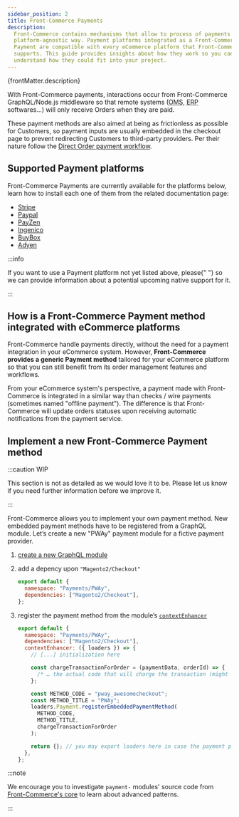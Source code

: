 ```yaml
---
sidebar_position: 2
title: Front-Commerce Payments
description:
  Front-Commerce contains mechanisms that allow to process of payments in a
  platform-agnostic way. Payment platforms integrated as a Front-Commerce
  Payment are compatible with every eCommerce platform that Front-Commerce
  supports. This guide provides insights about how they work so you can better
  understand how they could fit into your project.
---
```



<p>{frontMatter.description}</p>

With Front-Commerce payments, interactions occur from Front-Commerce
GraphQL/Node.js middleware so that remote systems (<abbr title="Order Management
System">OMS</abbr>, <abbr title="Enterprise resource planning">ERP</abbr>
softwares…) will only receive Orders when they are paid.

These payment methods are also aimed at being as frictionless as possible for
Customers, so payment inputs are usually embedded in the checkout page to
prevent redirecting Customers to third-party providers. Per their nature follow
the
[Direct Order payment workflow](/docs/advanced/payments/payment-workflows#direct-order).

## Supported Payment platforms

Front-Commerce Payments are currently available for the platforms below, learn
how to install each one of them from the related documentation page:

- [Stripe](/docs/advanced/payments/stripe#front-commerce-payment)
- [Paypal](/docs/advanced/payments/paypal#front-commerce-payment)
- [PayZen](/docs/advanced/payments/payzen#front-commerce-payment)
- [Ingenico](/docs/advanced/payments/ingenico#front-commerce-payment)
- [BuyBox](/docs/advanced/payments/buybox#front-commerce-payment)
- [Adyen](/docs/advanced/payments/adyen#as-a-front-commerce-payment-method)

:::info

<span>
  If you want to use a Payment platform not yet listed above, please{" "}
  <ContactLink /> so we can provide information about a potential upcoming
  native support for it.
</span>

:::

## How is a Front-Commerce Payment method integrated with eCommerce platforms

Front-Commerce handle payments directly, without the need for a payment
integration in your eCommerce system. However, **Front-Commerce provides a
generic Payment method** tailored for your eCommerce platform so that you can
still benefit from its order management features and workflows.

From your eCommerce system's perspective, a payment made with Front-Commerce is
integrated in a similar way than checks / wire payments (sometimes named
"offline payment"). The difference is that Front-Commerce will update orders
statuses upon receiving automatic notifications from the payment service.

## Implement a new Front-Commerce Payment method

:::caution WIP

This section is not as detailed as we would love it to be. Please let us know if
you need further information before we improve it.

:::

Front-Commerce allows you to implement your own payment method. New embedded
payment methods have to be registered from a GraphQL module. Let’s create a new
"PWAy" payment module for a fictive payment provider.

1. [create a new GraphQL module](/docs/essentials/extend-the-graphql-schema#create-a-new-graphql-module)
2. add a depency upon `"Magento2/Checkout"`

   ```js
   export default {
     namespace: "Payments/PWAy",
     dependencies: ["Magento2/Checkout"],
   };
   ```

3. register the payment method from the module’s
   [`contextEnhancer`](/docs/reference/graphql-module-definition#contextenhancer-optional)

   ```js
   export default {
     namespace: "Payments/PWAy",
     dependencies: ["Magento2/Checkout"],
     contextEnhancer: ({ loaders }) => {
       // [...] initialization here

       const chargeTransactionForOrder = (paymentData, orderId) => {
         /* … the actual code that will charge the transaction (might delegate to a loader) … */
       };

       const METHOD_CODE = "pway_awesomecheckout";
       const METHOD_TITLE = "PWAy";
       loaders.Payment.registerEmbeddedPaymentMethod(
         METHOD_CODE,
         METHOD_TITLE,
         chargeTransactionForOrder
       );

       return {}; // you may export loaders here in case the payment provides custom Queries (to fetch a payment token for instance)
     },
   };
   ```

:::note

We encourage you to investigate `payment-` modules' source code from
[Front-Commerce's core](https://gitlab.com/front-commerce/front-commerce/-/tree/main/src/server/modules)
to learn about advanced patterns.

:::
